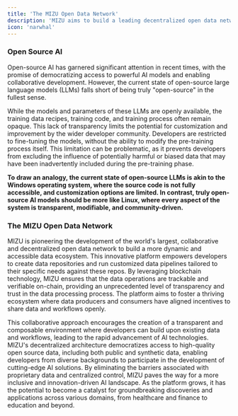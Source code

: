 ```yaml
---
title: 'The MIZU Open Data Network'
description: 'MIZU aims to build a leading decentralized open data network, integrating high-quality public datasets with advanced synthetic data to empower AI innovation and democratize access to valuable information resources.'
icon: 'narwhal'
---
```


### Open Source AI

Open-source AI has garnered significant attention in recent times, with the promise of democratizing access to powerful AI models and enabling collaborative development. However, the current state of open-source large language models (LLMs) falls short of being truly "open-source" in the fullest sense.

While the models and parameters of these LLMs are openly available, the training data recipes, training code, and training process often remain opaque. This lack of transparency limits the potential for customization and improvement by the wider developer community. Developers are restricted to fine-tuning the models, without the ability to modify the pre-training process itself. This limitation can be problematic, as it prevents developers from excluding the influence of potentially harmful or biased data that may have been inadvertently included during the pre-training phase.

__To draw an analogy, the current state of open-source LLMs is akin to the Windows operating system, where the source code is not fully accessible, and customization options are limited. In contrast, truly open-source AI models should be more like Linux, where every aspect of the system is transparent, modifiable, and community-driven.__

### The MIZU Open Data Network

MIZU is pioneering the development of the world's largest, collaborative and decentralized open data network to build a more dynamic and accessible data ecosystem. This innovative platform empowers developers to create data repositories and run customized data pipelines tailored to their specific needs against these repos. By leveraging blockchain technology, MIZU ensures that the data operations are trackable and verifiable on-chain, providing an unprecedented level of transparency and trust in the data processing process. The platform aims to foster a thriving ecosystem where data producers and consumers have aligned incentives to share data and workflows openly.

This collaborative approach encourages the creation of a transparent and composable environment where developers can build upon existing data and workflows, leading to the rapid advancement of AI technologies. MIZU's decentralized architecture democratizes access to high-quality open source data, including both public and synthetic data, enabling developers from diverse backgrounds to participate in the development of cutting-edge AI solutions. By eliminating the barriers associated with proprietary data and centralized control, MIZU paves the way for a more inclusive and innovation-driven AI landscape. As the platform grows, it has the potential to become a catalyst for groundbreaking discoveries and applications across various domains, from healthcare and finance to education and beyond.